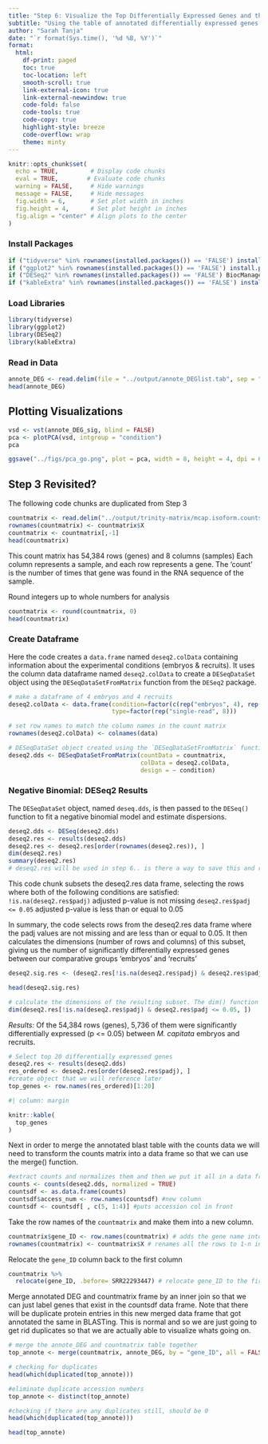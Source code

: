 ```yaml
---
title: "Step 6: Visualize the Top Differentially Expressed Genes and their Functions"
subtitle: "Using the table of annotated differentially expressed genes **(generated in step 5)**, make some insightful data visualizations to understand the differing key biological processes between coral embryos and coral recruits"
author: "Sarah Tanja"
date: "`r format(Sys.time(), '%d %B, %Y')`"
format:
  html:
    df-print: paged
    toc: true
    toc-location: left
    smooth-scroll: true
    link-external-icon: true
    link-external-newwindow: true
    code-fold: false
    code-tools: true
    code-copy: true
    highlight-style: breeze
    code-overflow: wrap
    theme: minty
---
```


```r
knitr::opts_chunk$set(
  echo = TRUE,         # Display code chunks
  eval = TRUE,        # Evaluate code chunks
  warning = FALSE,     # Hide warnings
  message = FALSE,     # Hide messages
  fig.width = 6,       # Set plot width in inches
  fig.height = 4,      # Set plot height in inches
  fig.align = "center" # Align plots to the center
)
```

### Install Packages

```r
if ("tidyverse" %in% rownames(installed.packages()) == 'FALSE') install.packages('tidyverse')
if ("ggplot2" %in% rownames(installed.packages()) == 'FALSE') install.packages('ggplot2')
if ("DESeq2" %in% rownames(installed.packages()) == 'FALSE') BiocManager::install('DESeq2')
if ("kableExtra" %in% rownames(installed.packages()) == 'FALSE') install.packages('kableExtra')
```

### Load Libraries

```r
library(tidyverse)
library(ggplot2)
library(DESeq2)
library(kableExtra)
```

### Read in Data

```r
annote_DEG <- read.delim(file = "../output/annote_DEGlist.tab", sep = " ", header = TRUE)
head(annote_DEG)
```






## Plotting Visualizations

```r
vsd <- vst(annote_DEG_sig, blind = FALSE)
pca <- plotPCA(vsd, intgroup = "condition")
pca

ggsave("../figs/pca_go.png", plot = pca, width = 8, height = 4, dpi = 600)
```




































## Step 3 Revisited?
:::callout-caution
The following code chunks are duplicated from Step 3
:::

```r
countmatrix <- read.delim("../output/trinity-matrix/mcap.isoform.counts.matrix", header = TRUE, sep = '\t')
rownames(countmatrix) <- countmatrix$X
countmatrix <- countmatrix[,-1]
head(countmatrix)
```
This count matrix has 54,384 rows (genes) and 8 columns (samples) Each column represents a sample, and each row represents a gene. The 'count' is the number of times that gene was found in the RNA sequence of the sample.

Round integers up to whole numbers for analysis

```r
countmatrix <- round(countmatrix, 0)
head(countmatrix)
```

### Create Dataframe

Here the code creates a `data.frame` named `deseq2.colData` containing information about the experimental conditions (embryos & recruits). It uses the column data dataframe named `deseq2.colData` to create a `DESeqDataSet` object using the `DESeqDataSetFromMatrix` function from the `DESeq2` package.

```r
# make a dataframe of 4 embryos and 4 recruits
deseq2.colData <- data.frame(condition=factor(c(rep("embryos", 4), rep("recruits", 4))), 
                             type=factor(rep("single-read", 8)))

# set row names to match the column names in the count matrix
rownames(deseq2.colData) <- colnames(data)

# DESeqDataSet object created using the `DESeqDataSetFromMatrix` function
deseq2.dds <- DESeqDataSetFromMatrix(countData = countmatrix,
                                     colData = deseq2.colData, 
                                     design = ~ condition)
```

### Negative Binomial: DESeq2 Results

The `DESeqDataSet` object, named `deseq.dds`, is then passed to the `DESeq()` function to fit a negative binomial model and estimate dispersions.

```r
deseq2.dds <- DESeq(deseq2.dds)
deseq2.res <- results(deseq2.dds)
deseq2.res <- deseq2.res[order(rownames(deseq2.res)), ]
dim(deseq2.res)
summary(deseq2.res)
# deseq2.res will be used in step 6.. is there a way to save this and read it in, rather than coming back and re-running this code? 

```

This code chunk subsets the deseq2.res data frame, selecting the rows where both of the following conditions are satisfied: `!is.na(deseq2.res$padj)` adjusted p-value is not missing
`deseq2.res$padj <= 0.05` adjusted p-value is less than or equal to 0.05

In summary, the code selects rows from the deseq2.res data frame where the padj values are not missing and are less than or equal to 0.05. It then calculates the dimensions (number of rows and columns) of this subset, giving us the number of significantly differentially expressed genes between our comparative groups 'embryos' and 'recruits'

```r
deseq2.sig.res <- (deseq2.res[!is.na(deseq2.res$padj) & deseq2.res$padj <= 0.05, ])

head(deseq2.sig.res)

# calculate the dimensions of the resulting subset. The dim() function returns a vector with two elements: the number of rows and the number of columns in the subset.
dim(deseq2.res[!is.na(deseq2.res$padj) & deseq2.res$padj <= 0.05, ])
```

::: callout-important
*Results:* Of the 54,384 rows (genes), 5,736 of them were significantly differentially expressed (p \<= 0.05) between *M. capitata* embryos and recruits.
:::


```r
# Select top 20 differentially expressed genes
deseq2.res <- results(deseq2.dds)
res_ordered <- deseq2.res[order(deseq2.res$padj), ]
#create object that we will reference later
top_genes <- row.names(res_ordered)[1:20] 
```

```r
#| column: margin

knitr::kable(
  top_genes
)

```


Next in order to merge the annotated blast table with the counts data we will need to transform the counts matrix into a data frame so that we can use the merge() function.
```r
#extract counts and normalizes them and then we put it all in a data frame 
counts <- counts(deseq2.dds, normalized = TRUE)
countsdf <- as.data.frame(counts)
countsdf$access_num <- row.names(countsdf) #new column
countsdf <- countsdf[ , c(5, 1:4)] #puts accession col in front
```

Take the row names of the `countmatrix` and make them into a new column. 
```r
countmatrix$gene_ID <- row.names(countmatrix) # adds the gene name into data frame as new column called gene_ID
rownames(countmatrix) <- countmatrix$X # renames all the rows to 1-n instead of the gene name
```

Relocate the `gene_ID` column back to the first column
```r
countmatrix %>% 
  relocate(gene_ID, .before= SRR22293447) # relocate gene_ID to the first column
```


Merge annotated DEG and countmatrix frame by an inner join so that we can just label genes that exist in the countsdf data frame. Note that there will be duplicate protein entries in this new merged data frame that got annotated the same in BLASTing. This is normal and so we are just going to get rid duplicates so that we are actually able to visualize whats going on.

```r
# merge the annote_DEG and countmatrix table together
top_annote <- merge(countmatrix, annote_DEG, by = "gene_ID", all = FALSE) #won't work unless they are both data frames

# checking for duplicates
head(which(duplicated(top_annote))) 
```
```r
#eliminate duplicate accession numbers
top_annote <- distinct(top_annote)

#checking if there are any duplicates still, should be 0
head(which(duplicated(top_annote))) 
```

```r
head(top_annote)
```


